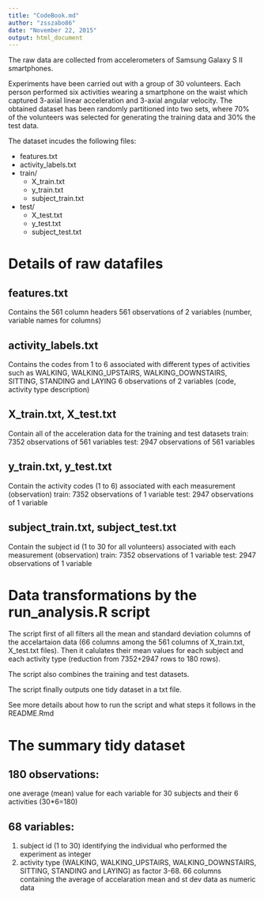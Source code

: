 ```yaml
---
title: "CodeBook.md"
author: "zsszabo86"
date: "November 22, 2015"
output: html_document
---
```


The raw data are collected from accelerometers of Samsung Galaxy S II smartphones.

Experiments have been carried out with a group of 30 volunteers. Each person performed six activities wearing a smartphone on the waist which captured 3-axial linear acceleration and 3-axial angular velocity. The obtained dataset has been randomly partitioned into two sets, where 70% of the volunteers was selected for generating the training data and 30% the test data. 

The dataset incudes the following files:

- features.txt
- activity_labels.txt
- train/
    * X_train.txt
    * y_train.txt
    * subject_train.txt
- test/
    * X_test.txt
    * y_test.txt
    * subject_test.txt

# Details of raw datafiles

## features.txt
Contains the 561 column headers
561 observations of 2 variables (number, variable names for columns)

## activity_labels.txt
Contains the codes from 1 to 6 associated with different types of activities such as WALKING, WALKING_UPSTAIRS, WALKING_DOWNSTAIRS, SITTING, STANDING and LAYING
6 observations of 2 variables (code, activity type description)

## X_train.txt, X_test.txt
Contain all of the acceleration data for the training and test datasets
train: 7352 observations of 561 variables
test: 2947 observations of 561 variables

## y_train.txt, y_test.txt
Contain the activity codes (1 to 6) associated with each measurement (observation)
train: 7352 observations of 1 variable
test: 2947 observations of 1 variable

## subject_train.txt, subject_test.txt
Contain the subject id (1 to 30 for all volunteers) associated with each measurement (observation)
train: 7352 observations of 1 variable
test: 2947 observations of 1 variable

# Data transformations by the run_analysis.R script

The script first of all filters all the mean and standard deviation columns of the accelartaion data (66 columns among the 561 columns of X_train.txt, X_test.txt files). 
Then it calulates their mean values for each subject and each activity type (reduction from 7352+2947 rows to 180 rows). 

The script also combines the training and test datasets.

The script finally outputs one tidy dataset in a txt file.

See more details about how to run the script and what steps it follows in the README.Rmd

# The summary tidy dataset

## 180 observations: 
one average (mean) value for each variable for 30 subjects and their 6 activities (30*6=180)

## 68 variables: 
1. subject id (1 to 30) identifying the individual who performed the experiment as integer
2. activity type (WALKING, WALKING_UPSTAIRS, WALKING_DOWNSTAIRS, SITTING, STANDING and LAYING) as factor
3-68. 66 columns containing the average of accelaration mean and st dev data as numeric data